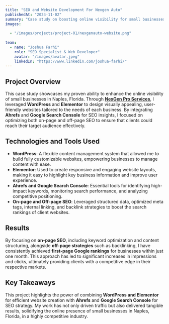 ```yaml
---
title: "SEO and Website Development For Nexgen Auto"
publishedAt: "2024-11-02"
summary: "Case study on boosting online visibility for small businesses in Naples, Florida, using WordPress, Elementor, and advanced SEO strategies."
images:
  
  - "/images/projects/project-01/nexgenauto-website.png"
  
team:
  - name: "Joshua Farhi"
    role: "SEO Specialist & Web Developer"
    avatar: "/images/avatar.jpeg"
    linkedIn: "https://www.linkedin.com/joshua-farhi/"
---
```


## Project Overview

This case study showcases my proven ability to enhance the online visibility of small businesses in Naples, Florida. Through **[NexGen Pro Services](https://nexgenproservices.com/)**, I leveraged **WordPress** and **Elementor** to design visually appealing, user-friendly websites tailored to the needs of each business. By integrating **Ahrefs** and **Google Search Console** for SEO insights, I focused on optimizing both on-page and off-page SEO to ensure that clients could reach their target audience effectively.

## Technologies and Tools Used

- **WordPress**: A flexible content management system that allowed me to build fully customizable websites, empowering businesses to manage content with ease.
- **Elementor**: Used to create responsive and engaging website layouts, making it easy to highlight key business information and improve user experience.
- **Ahrefs and Google Search Console**: Essential tools for identifying high-impact keywords, monitoring search performance, and analyzing competitive positioning.
- **On-page and Off-page SEO**: Leveraged structured data, optimized meta tags, internal linking, and backlink strategies to boost the search rankings of client websites.

## Results

By focusing on **on-page SEO**, including keyword optimization and content structuring, alongside **off-page strategies** such as backlinking, I have consistently achieved **first-page Google rankings** for businesses within just one month. This approach has led to significant increases in impressions and clicks, ultimately providing clients with a competitive edge in their respective markets.

## Key Takeaways

This project highlights the power of combining **WordPress and Elementor** for efficient website creation with **Ahrefs** and **Google Search Console** for SEO strategy. My work has not only driven traffic but also delivered tangible results, solidifying the online presence of small businesses in Naples, Florida, in a highly competitive industry.
